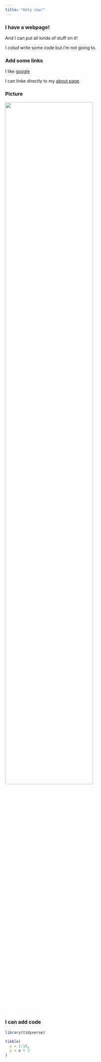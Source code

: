 ```yaml
---
title: "Holy cow!"
---
```


### I have a webpage!

And I can put all kinds of stuff on it!

I *colud* write some code but i'm not going to. 


### Add some links 


I like [google](https://www.google.com/)

I can linke directly to my [about page](about.html).


### Picture  
<img src="images/pig.jpg" style="width:75%">


### I can add code
```r
library(tidyverse)

tibble(
  x = 1:10,
  y = x + 2
)
```


